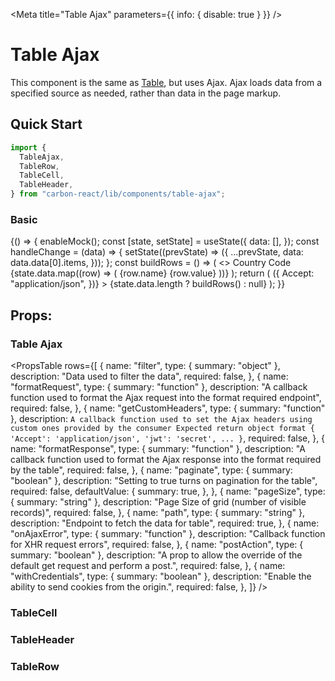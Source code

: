 

<Meta title="Table Ajax" parameters={{ info: { disable: true } }} />

# Table Ajax

This component is the same as [Table](/?path=/docs/table--basic "Table"), but uses Ajax. Ajax loads data from a specified source as needed, rather than data in the page markup.

## Quick Start

```jsx
import {
  TableAjax,
  TableRow,
  TableCell,
  TableHeader,
} from "carbon-react/lib/components/table-ajax";
```

### Basic

<Preview>
  <Story name="Basic">
    {() => {
      enableMock();
      const [state, setState] = useState({
        data: [],
      });
      const handleChange = (data) => {
        setState((prevState) => ({
          ...prevState,
          data: data.data[0].items,
        }));
      };
      const buildRows = () => (
        <>
          <TableRow as="header">
            <TableHeader sortable name="name" scope="col">
              Country
            </TableHeader>
            <TableHeader scope="col">Code</TableHeader>
          </TableRow>
          {state.data.map((row) => (
            <TableRow key={row.id} uniqueID={row.id}>
              <TableCell>{row.name}</TableCell>
              <TableCell>{row.value}</TableCell>
            </TableRow>
          ))}
        </>
      );
      return (
        <TableAjax
          path="/countries"
          onChange={handleChange}
          getCustomHeaders={() => ({
            Accept: "application/json",
          })}
        >
          {state.data.length ? buildRows() : null}
        </TableAjax>
      );
    }}
  </Story>
</Preview>

## Props:

### Table Ajax

<PropsTable
  rows={[
    {
      name: "filter",
      type: { summary: "object" },
      description: "Data used to filter the data",
      required: false,
    },
    {
      name: "formatRequest",
      type: { summary: "function" },
      description:
        "A callback function used to format the Ajax request into the format required endpoint",
      required: false,
    },
    {
      name: "getCustomHeaders",
      type: { summary: "function" },
      description: `A callback function used to set the Ajax headers using custom ones provided by the consumer
    Expected return object format
    {
      'Accept': 'application/json',
      'jwt': 'secret',
      ...
    }`,
      required: false,
    },
    {
      name: "formatResponse",
      type: { summary: "function" },
      description:
        "A callback function used to format the Ajax response into the format required by the table",
      required: false,
    },
    {
      name: "paginate",
      type: { summary: "boolean" },
      description: "Setting to true turns on pagination for the table",
      required: false,
      defaultValue: {
        summary: true,
      },
    },
    {
      name: "pageSize",
      type: { summary: "string" },
      description: "Page Size of grid (number of visible records)",
      required: false,
    },
    {
      name: "path",
      type: { summary: "string" },
      description: "Endpoint to fetch the data for table",
      required: true,
    },
    {
      name: "onAjaxError",
      type: { summary: "function" },
      description: "Callback function for XHR request errors",
      required: false,
    },
    {
      name: "postAction",
      type: { summary: "boolean" },
      description:
        "A prop to allow the override of the default get request and perform a post.",
      required: false,
    },
    {
      name: "withCredentials",
      type: { summary: "boolean" },
      description: "Enable the ability to send cookies from the origin.",
      required: false,
    },
  ]}
/>
<Props of={Table} />

### TableCell

<Props of={TableCell} />

### TableHeader

<Props of={TableHeader} />

### TableRow

<Props of={TableRow} />

